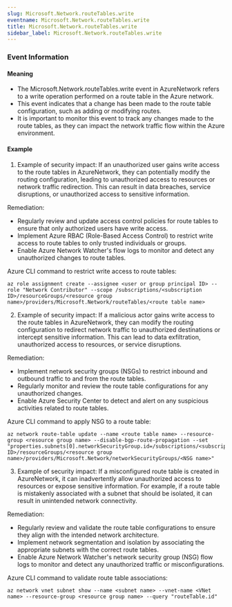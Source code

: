 ```yaml
--- 
slug: Microsoft.Network.routeTables.write
eventname: Microsoft.Network.routeTables.write
title: Microsoft.Network.routeTables.write
sidebar_label: Microsoft.Network.routeTables.write
---
```

                       
### Event Information

#### Meaning

- The Microsoft.Network.routeTables.write event in AzureNetwork refers to a write operation performed on a route table in the Azure network.
- This event indicates that a change has been made to the route table configuration, such as adding or modifying routes.
- It is important to monitor this event to track any changes made to the route tables, as they can impact the network traffic flow within the Azure environment.

#### Example

1. Example of security impact: If an unauthorized user gains write access to the route tables in AzureNetwork, they can potentially modify the routing configuration, leading to unauthorized access to resources or network traffic redirection. This can result in data breaches, service disruptions, or unauthorized access to sensitive information.

Remediation:
- Regularly review and update access control policies for route tables to ensure that only authorized users have write access.
- Implement Azure RBAC (Role-Based Access Control) to restrict write access to route tables to only trusted individuals or groups.
- Enable Azure Network Watcher's flow logs to monitor and detect any unauthorized changes to route tables. 

Azure CLI command to restrict write access to route tables:
```
az role assignment create --assignee <user or group principal ID> --role "Network Contributor" --scope /subscriptions/<subscription ID>/resourceGroups/<resource group name>/providers/Microsoft.Network/routeTables/<route table name>
```

2. Example of security impact: If a malicious actor gains write access to the route tables in AzureNetwork, they can modify the routing configuration to redirect network traffic to unauthorized destinations or intercept sensitive information. This can lead to data exfiltration, unauthorized access to resources, or service disruptions.

Remediation:
- Implement network security groups (NSGs) to restrict inbound and outbound traffic to and from the route tables.
- Regularly monitor and review the route table configurations for any unauthorized changes.
- Enable Azure Security Center to detect and alert on any suspicious activities related to route tables.

Azure CLI command to apply NSG to a route table:
```
az network route-table update --name <route table name> --resource-group <resource group name> --disable-bgp-route-propagation --set "properties.subnets[0].networkSecurityGroup.id=/subscriptions/<subscription ID>/resourceGroups/<resource group name>/providers/Microsoft.Network/networkSecurityGroups/<NSG name>"
```

3. Example of security impact: If a misconfigured route table is created in AzureNetwork, it can inadvertently allow unauthorized access to resources or expose sensitive information. For example, if a route table is mistakenly associated with a subnet that should be isolated, it can result in unintended network connectivity.

Remediation:
- Regularly review and validate the route table configurations to ensure they align with the intended network architecture.
- Implement network segmentation and isolation by associating the appropriate subnets with the correct route tables.
- Enable Azure Network Watcher's network security group (NSG) flow logs to monitor and detect any unauthorized traffic or misconfigurations.

Azure CLI command to validate route table associations:
```
az network vnet subnet show --name <subnet name> --vnet-name <VNet name> --resource-group <resource group name> --query "routeTable.id"
```


 